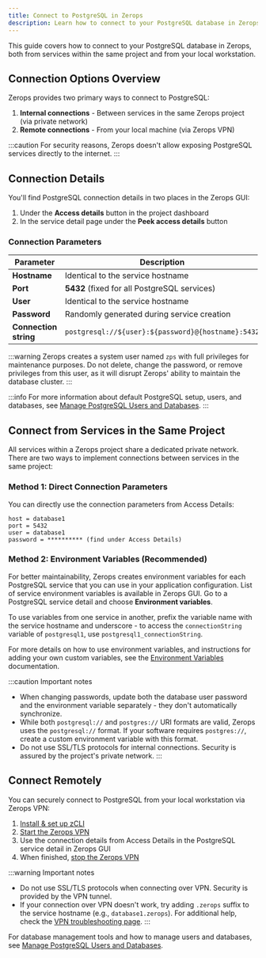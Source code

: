 ```yaml
---
title: Connect to PostgreSQL in Zerops
description: Learn how to connect to your PostgreSQL database in Zerops from various environments.
---
```


This guide covers how to connect to your PostgreSQL database in Zerops, both from services within the same project and from your local workstation.

## Connection Options Overview

Zerops provides two primary ways to connect to PostgreSQL:

1. **Internal connections** - Between services in the same Zerops project (via private network)
2. **Remote connections** - From your local machine (via Zerops VPN)

:::caution
For security reasons, Zerops doesn't allow exposing PostgreSQL services directly to the internet.
:::

## Connection Details

You'll find PostgreSQL connection details in two places in the Zerops GUI:

1. Under the **Access details** button in the project dashboard
2. In the service detail page under the **Peek access details** button

### Connection Parameters

| Parameter             | Description                                                           |
| --------------------- | --------------------------------------------------------------------- |
| **Hostname**          | Identical to the service hostname                                     |
| **Port**              | **5432** (fixed for all PostgreSQL services)                          |
| **User**              | Identical to the service hostname                                     |
| **Password**          | Randomly generated during service creation                            |
| **Connection string** | `postgresql://${user}:${password}@{hostname}:5432`                    |

:::warning
Zerops creates a system user named `zps` with full privileges for maintenance purposes. Do not delete, change the password, or remove privileges from this user, as it will disrupt Zerops' ability to maintain the database cluster.
:::

:::info
For more information about default PostgreSQL setup, users, and databases, see [Manage PostgreSQL Users and Databases](/postgresql/how-to/manage).
:::

## Connect from Services in the Same Project

All services within a Zerops project share a dedicated private network. There are two ways to implement connections between services in the same project:

### Method 1: Direct Connection Parameters

You can directly use the connection parameters from Access Details:

```
host = database1
port = 5432
user = database1
password = ********** (find under Access Details)
```

### Method 2: Environment Variables (Recommended)

For better maintainability, Zerops creates environment variables for each PostgreSQL service that you can use in your application configuration. List of service environment variables is available in Zerops GUI. Go to a PostgreSQL service detail and choose **Environment variables**.

To use variables from one service in another, prefix the variable name with the service hostname and underscore - to access the `connectionString` variable of `postgresql1`, use `postgresql1_connectionString`.

For more details on how to use environment variables, and instructions for adding your own custom variables, see the [Environment Variables](/features/env-variables) documentation.

:::caution Important notes
- When changing passwords, update both the database user password and the environment variable separately - they don't automatically synchronize.
- While both `postgresql://` and `postgres://` URI formats are valid, Zerops uses the `postgresql://` format. If your software requires `postgres://`, create a custom environment variable with this format.
- Do not use SSL/TLS protocols for internal connections. Security is assured by the project's private network.
:::

## Connect Remotely

You can securely connect to PostgreSQL from your local workstation via Zerops VPN:

1. [Install & set up zCLI](/references/cli)
2. [Start the Zerops VPN](/references/vpn#start-vpn)
3. Use the connection details from Access Details in the PostgreSQL service detail in Zerops GUI
4. When finished, [stop the Zerops VPN](/references/vpn#stop-vpn)

:::warning Important notes
* Do not use SSL/TLS protocols when connecting over VPN. Security is provided by the VPN tunnel.
* If your connection over VPN doesn't work, try adding `.zerops` suffix to the service hostname (e.g., `database1.zerops`). For additional help, check the [VPN troubleshooting page](/references/vpn/troubleshooting).
:::

For database management tools and how to manage users and databases, see [Manage PostgreSQL Users and Databases](/postgresql/how-to/manage).